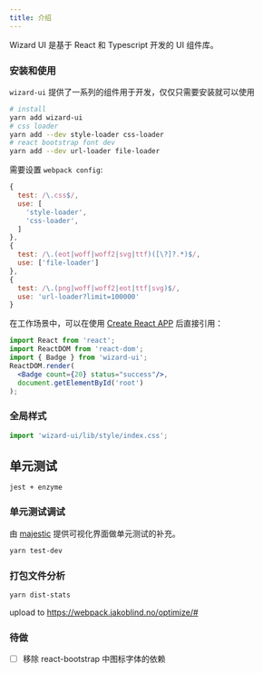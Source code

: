```yaml
---
title: 介绍
---
```


Wizard UI 是基于 React 和 Typescript 开发的 UI 组件库。

### 安装和使用
`wizard-ui` 提供了一系列的组件用于开发，仅仅只需要安装就可以使用
```bash
# install
yarn add wizard-ui
# css loader
yarn add --dev style-loader css-loader
# react bootstrap font dev
yarn add --dev url-loader file-loader
```
需要设置 `webpack config`:
```js
{
  test: /\.css$/,
  use: [
    'style-loader',
    'css-loader',
  ]
},
{
  test: /\.(eot|woff|woff2|svg|ttf)([\?]?.*)$/,
  use: ['file-loader']
},
{
  test: /\.(png|woff|woff2|eot|ttf|svg)$/,
  use: 'url-loader?limit=100000'
}
```

在工作场景中，可以在使用 [Create React APP](https://github.com/facebook/create-react-app) 后直接引用：
```jsx
import React from 'react';
import ReactDOM from 'react-dom';
import { Badge } from 'wizard-ui';
ReactDOM.render(
  <Badge count={20} status="success"/>,
  document.getElementById('root')
);
```

### 全局样式
```jsx
import 'wizard-ui/lib/style/index.css';
```

## 单元测试
`jest + enzyme`

### 单元测试调试
由 [majestic](https://github.com/Raathigesh/majestic) 提供可视化界面做单元测试的补充。
```bash
yarn test-dev
```

### 打包文件分析
```bash
yarn dist-stats
```
upload to https://webpack.jakoblind.no/optimize/#

### 待做
- [ ] 移除 react-bootstrap 中图标字体的依赖
